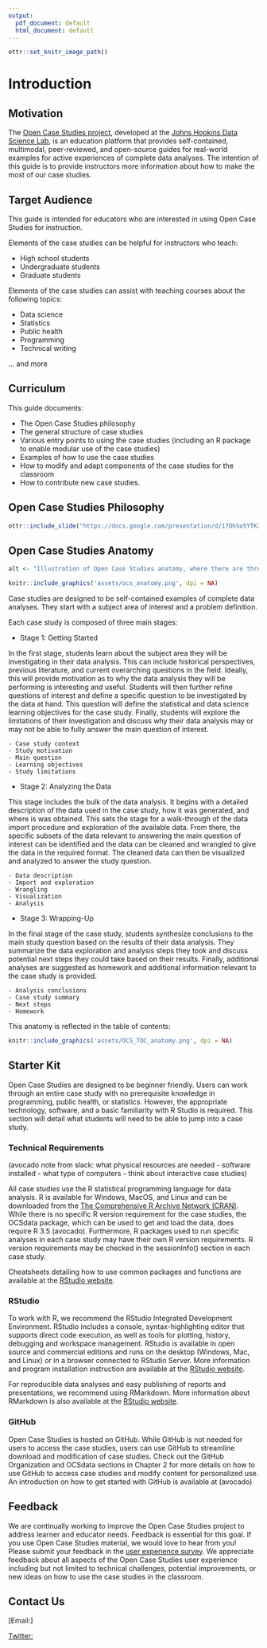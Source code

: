 ```yaml
---
output:
  pdf_document: default
  html_document: default
---
```


```r
ottr::set_knitr_image_path()
```

# Introduction


## Motivation
The [Open Case Studies project](https://www.opencasestudies.org), developed at the [Johns Hopkins Data Science Lab](https://jhudatascience.org/), is an education platform that provides self-contained, multimodal, peer-reviewed, and open-source guides for real-world examples for active experiences of complete data analyses. The intention of this guide is to provide instructors more information about how to make the most of our case studies.


## Target Audience  

This guide is intended for educators who are interested in using Open Case Studies for instruction.

Elements of the case studies can be helpful for instructors who teach:

- High school students
- Undergraduate students
- Graduate students

Elements of the case studies can assist with teaching courses about the following topics:

- Data science
- Statistics
- Public health
- Programming
- Technical writing  

... and more

## Curriculum  

This guide documents:

- The Open Case Studies philosophy 
- The general structure of case studies
- Various entry points to using the case studies (including an R package to enable modular use of the case studies)
- Examples of how to use the case studies
- How to modify and adapt components of the case studies for the classroom
- How to contribute new case studies. 


## Open Case Studies Philosophy

```r
ottr::include_slide("https://docs.google.com/presentation/d/17DhSo5YTKzP9bl-zfduezsyfItZRzJYmIgczUvr-Cw0/edit#slide=id.g107fd794960_0_154")
```

## Open Case Studies Anatomy
```r
alt <- "Illustration of Open Case Studies anatomy, where there are three panels showing the components of the three main stages of a case study: Getting Started, 2. Analyzing the Data, 3. Wrapping-Up. Getting started includes case study context, study motivation, main question, learning objectives, and study limitations. Analyzing the data includes data description, import and exploration, wrangling, visualization, and analysis. Wrapping-up includes analysis conclusions, case study summary, next steps, homework, and additional information"
```


```r
knitr::include_graphics('assets/ocs_anatomy.png', dpi = NA)
```

Case studies are designed to be self-contained examples of complete data analyses. They start with a subject area of interest and a problem definition. 

Each case study is composed of three main stages: \ 

- Stage 1: Getting Started \ 

In the first stage, students learn about the subject area they will be investigating in their data analysis. This can include historical perspectives, previous literature, and current overarching questions in the field. Ideally, this will provide motivation as to why the data analysis they will be performing is interesting and useful. Students will then further refine questions of interest and define a specific question to be investigated by the data at hand. This question will define the statistical and data science learning objectives for the case study. Finally, students will explore the limitations of their investigation and discuss why their data analysis may or may not be able to fully answer the main question of interest. 

	- Case study context
	- Study motivation
	- Main question
	- Learning objectives 
	- Study limitations 

- Stage 2: Analyzing the Data \ 

This stage includes the bulk of the data analysis. It begins with a detailed description of the data used in the case study, how it was generated, and where is was obtained. This sets the stage for a walk-through of the data import procedure and exploration of the available data. From there, the specific subsets of the data relevant to answering the main question of interest can be identified and the data can be cleaned and wrangled to give the data in the required format. The cleaned data can then be visualized and analyzed to answer the study question. 

	- Data description
	- Import and exploration 
	- Wrangling 
	- Visualization 
	- Analysis 

- Stage 3: Wrapping-Up \ 

In the final stage of the case study, students synthesize conclusions to the main study question based on the results of their data analysis. They summarize the data exploration and analysis steps they took and discuss potential next steps they could take based on their results. Finally, additional analyses are suggested as homework and additional information relevant to the case study is provided. 

	- Analysis conclusions 
	- Case study summary
	- Next steps 
	- Homework 

	
This anatomy is reflected in the table of contents:	
```r
knitr::include_graphics('assets/OCS_TOC_anatomy.png', dpi = NA)
```


## Starter Kit

Open Case Studies are designed to be beginner friendly. Users can work through an entire case study with no prerequisite knowledge in programming, public health, or statistics. However, the appropriate technology, software, and a basic familiarity with R Studio is required. This section will detail what students will need to be able to jump into a case study. 

### Technical Requirements 

(avocado note from slack: what physical resources are needed - software installed - what type of computers - think about interactive case studies)

All case studies use the R statistical programming language for data analysis. R is available for Windows, MacOS, and Linux and can be downloaded from the [The Comprehensive R Archive Network (CRAN)](https://cran.r-project.org/). While there is no specific R version requirement for the case studies, the OCSdata package, which can be used to get and load the data, does require R 3.5 (avocado). Furthermore, R packages used to run specific analyses in each case study may have their own R version requirements. R version requirements may be checked in the sessionInfo() section in each case study.

Cheatsheets detailing how to use common packages and functions are available at the [RStudio website](https://www.rstudio.com/resources/cheatsheets/).  

### RStudio

To work with R, we recommend the RStudio Integrated Development Environment. RStudio includes a console, syntax-highlighting editor that supports direct code execution, as well as tools for plotting, history, debugging and workspace management. RStudio is available in open source and commercial editions and runs on the desktop (Windows, Mac, and Linux) or in a browser connected to RStudio Server. More information and program installation instruction are available at the [RStudio website](https://www.rstudio.com/products/rstudio/).

For reproducible data analyses and easy publishing of reports and presentations, we recommend using RMarkdown. More information about RMarkdown is also available at the [RStudio website](https://rmarkdown.rstudio.com/index.html).  

### GitHub  

Open Case Studies is hosted on GitHub. While GitHub is not needed for users to access the case studies, users can use GitHub to streamline download and modification of case studies. Check out the GitHub Organization and OCSdata sections in Chapter 2 for more details on how to use GitHub to access case studies and modify content for personalized use. An introduction on how to get started with GitHub is available at (avocado)

## Feedback  

We are continually working to improve the Open Case Studies project to address learner and educator needs. Feedback is essential for this goal. If you use Open Case Studies material, we would love to hear from you! Please submit your feedback in the [user experience survey](https://www.opencasestudies.org/). We appreciate feedback about all aspects of the Open Case Studies user experience including but not limited to technical challenges, potential improvements, or new ideas on how to use the case studies in the classroom. 

## Contact Us 

[Email:]

[Twitter:](https://twitter.com/opencasestudies)
